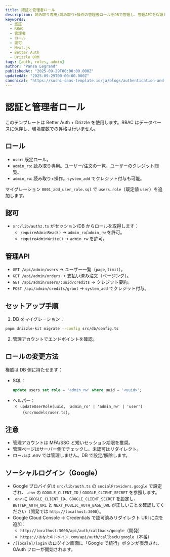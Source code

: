 ```yaml
---
title: 認証と管理者ロール
description: 読み取り専用/読み取り+操作の管理者ロールをDBで管理し、管理APIを保護し、このテンプレートの認証パイプラインを説明します。
keywords:
  - 認証
  - RBAC
  - 管理者
  - ロール
  - 認可
  - Next.js
  - Better Auth
  - Drizzle ORM
tags: [auth, roles, admin]
author: "Pansa Legrand"
publishedAt: "2025-09-29T00:00:00.000Z"
updatedAt: "2025-09-29T00:00:00.000Z"
canonical: "https://sushi-saas-template.io/ja/blogs/authentication-and-admin"
---
```


# 認証と管理者ロール

このテンプレートは Better Auth + Drizzle を使用します。RBAC はデータベースに保存し、環境変数での昇格は行いません。

## ロール

- `user`: 既定ロール。
- `admin_ro`: 読み取り専用。ユーザー/注文の一覧、ユーザーのクレジット閲覧。
- `admin_rw`: 読み取り+操作。`system_add` でクレジット付与も可能。

マイグレーション `0001_add_user_role.sql` で `users.role`（既定値 `user`）を追加します。

## 認可

- `src/lib/authz.ts` がセッション/DB からロールを取得します：
  - `requireAdminRead()` → `admin_ro`/`admin_rw` を許可。
  - `requireAdminWrite()` → `admin_rw` を許可。

## 管理API

- `GET /api/admin/users` → ユーザー一覧（`page`, `limit`）。
- `GET /api/admin/orders` → 支払い済み注文（ページング）。
- `GET /api/admin/users/:uuid/credits` → クレジット要約。
- `POST /api/admin/credits/grant` → `system_add` でクレジット付与。

## セットアップ手順

1) DB をマイグレーション：

```bash
pnpm drizzle-kit migrate --config src/db/config.ts
```

2) 管理アカウントでエンドポイントを確認。

## ロールの変更方法

権威は DB 側に持たせます：

- SQL：
  ```sql
  update users set role = 'admin_rw' where uuid = '<uuid>';
  ```
- ヘルパー：
  - `updateUserRole(uuid, 'admin_ro' | 'admin_rw' | 'user')`（`src/models/user.ts`）。

## 注意

- 管理アカウントは MFA/SSO と短いセッション期限を推奨。
- 管理ページはサーバー側でチェックし、未認可はリダイレクト。
- ロールは .env では管理しません。DB で設定/解除します。

## ソーシャルログイン（Google）

- Google プロバイダは `src/lib/auth.ts` の `socialProviders.google` で設定され、`.env` の `GOOGLE_CLIENT_ID` / `GOOGLE_CLIENT_SECRET` を参照します。
- `.env` に `GOOGLE_CLIENT_ID`、`GOOGLE_CLIENT_SECRET` を設定し、`BETTER_AUTH_URL` と `NEXT_PUBLIC_AUTH_BASE_URL` が正しいことを確認してください（開発では `http://localhost:3000`）。
- Google Cloud Console → Credentials で認可済みリダイレクト URI に次を追加：
  - `http://localhost:3000/api/auth/callback/google`（開発）
  - `https://あなたのドメイン.com/api/auth/callback/google`（本番）
- `/[locale]/login` のログイン画面に「Google で続行」ボタンが表示され、OAuth フローが開始されます。
